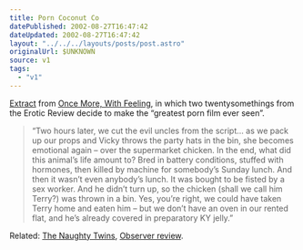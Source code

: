 ```yaml
---
title: Porn Coconut Co
datePublished: 2002-08-27T16:47:42
dateUpdated: 2002-08-27T16:47:42
layout: "../../../layouts/posts/post.astro"
originalUrl: $UNKNOWN
source: v1
tags:
  - "v1"
---
```


[Extract][1] from [Once More, With Feeling][2], in which two twentysomethings from the Erotic Review decide to make the &#8220;greatest porn film ever seen&#8221;.

> &#8220;Two hours later, we cut the evil uncles from the script&#8230; as we pack up our props and Vicky throws the party hats in the bin, she becomes emotional again &#8211; over the supermarket chicken. In the end, what did this animal&#8217;s life amount to? Bred in battery conditions, stuffed with hormones, then killed by machine for somebody&#8217;s Sunday lunch. And then it wasn&#8217;t even anybody&#8217;s lunch. It was bought to be fisted by a sex worker. And he didn&#8217;t turn up, so the chicken (shall we call him Terry?) was thrown in a bin. Yes, you&#8217;re right, we could have taken Terry home and eaten him &#8211; but we don&#8217;t have an oven in our rented flat, and he&#8217;s already covered in preparatory KY jelly.&#8221;

Related: [The Naughty Twins][3], [Observer review][4].

[1]: http://www.observer.co.uk/magazine/story/0,11913,775906,00.html "The Observer: The XXX files"
[2]: http://www.amazon.co.uk/exec/obidos/ASIN/1841154369/ohsky "Amazon.co.uk: Once More, With Feeling"
[3]: http://www.thenaughtytwins.com/ "The Naughty Twins: Just when you thought it was safe to call the plumber..."
[4]: http://books.guardian.co.uk/reviews/politicsphilosophyandsociety/0,6121,780284,00.html "The Observer: The porn brokers"
